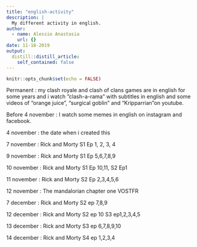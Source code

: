 ```yaml
---
title: "english-activity"
description: |
  My different activity in english.
author:
  - name: Alessio Anastasia
    url: {}
date: 11-18-2019
output:
  distill::distill_article:
    self_contained: false
---
```


```r
knitr::opts_chunk$set(echo = FALSE)
```

Permanent : my clash royale and clash of clans games are in english for some years and i watch "clash-a-rama" with subtitles in english and some videos of "orange juice", "surgical goblin" and "Kripparrian"on youtube.

Before 4 november : I watch some memes in english on instagram and facebook. 

4 november : the date when i created this  

7 november : Rick and Morty S1 Ep 1, 2, 3, 4

9 november : Rick and Morty S1 Ep 5,6,7,8,9

10 november : Rick and Morty S1 Ep 10,11, S2 Ep1

11 november : Rick and Morty S2 Ep 2,3,4,5,6

12 november : The mandalorian chapter one VOSTFR 

7 december : Rick and Morty S2 ep 7,8,9

12 december : Rick and Morty S2 ep 10  S3 ep1,2,3,4,5

13 december : Rick and Morty S3 ep 6,7,8,9,10

14 december : Rick and Morty S4 ep 1,2,3,4
